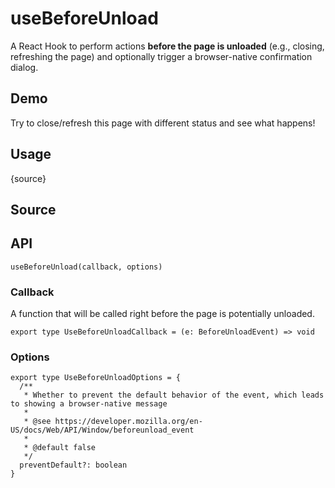 # useBeforeUnload


<HooksType category="Browser" />

A React Hook to perform actions **before the page is unloaded** (e.g., closing, refreshing the page) and optionally trigger a browser-native confirmation dialog.

## Demo

Try to close/refresh this page with different status and see what happens!


<App />

## Usage


<RawCode>{source}</RawCode>

## Source


<Source />

## API

```tsx
useBeforeUnload(callback, options)
```

### Callback

A function that will be called right before the page is potentially unloaded.

```tsx
export type UseBeforeUnloadCallback = (e: BeforeUnloadEvent) => void
```

### Options

```tsx
export type UseBeforeUnloadOptions = {
  /**
   * Whether to prevent the default behavior of the event, which leads to showing a browser-native message
   *
   * @see https://developer.mozilla.org/en-US/docs/Web/API/Window/beforeunload_event
   *
   * @default false
   */
  preventDefault?: boolean
}
```
